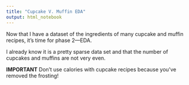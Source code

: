```yaml
---
title: "Cupcake V. Muffin EDA"
output: html_notebook
---
```


Now that I have a dataset of the ingredients of many cupcake and muffin recipes, it's time for phase 2---EDA.

I already know it is a pretty sparse data set and that the number of cupcakes and muffins are not very even.


**IMPORTANT** Don't use calories with cupcake recipes because you've removed the frosting!


